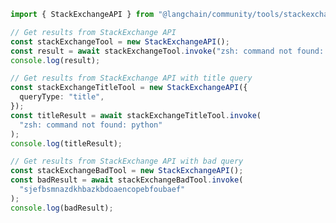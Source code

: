```typescript
import { StackExchangeAPI } from "@langchain/community/tools/stackexchange";

// Get results from StackExchange API
const stackExchangeTool = new StackExchangeAPI();
const result = await stackExchangeTool.invoke("zsh: command not found: python");
console.log(result);

// Get results from StackExchange API with title query
const stackExchangeTitleTool = new StackExchangeAPI({
  queryType: "title",
});
const titleResult = await stackExchangeTitleTool.invoke(
  "zsh: command not found: python"
);
console.log(titleResult);

// Get results from StackExchange API with bad query
const stackExchangeBadTool = new StackExchangeAPI();
const badResult = await stackExchangeBadTool.invoke(
  "sjefbsmnazdkhbazkbdoaencopebfoubaef"
);
console.log(badResult);
```
